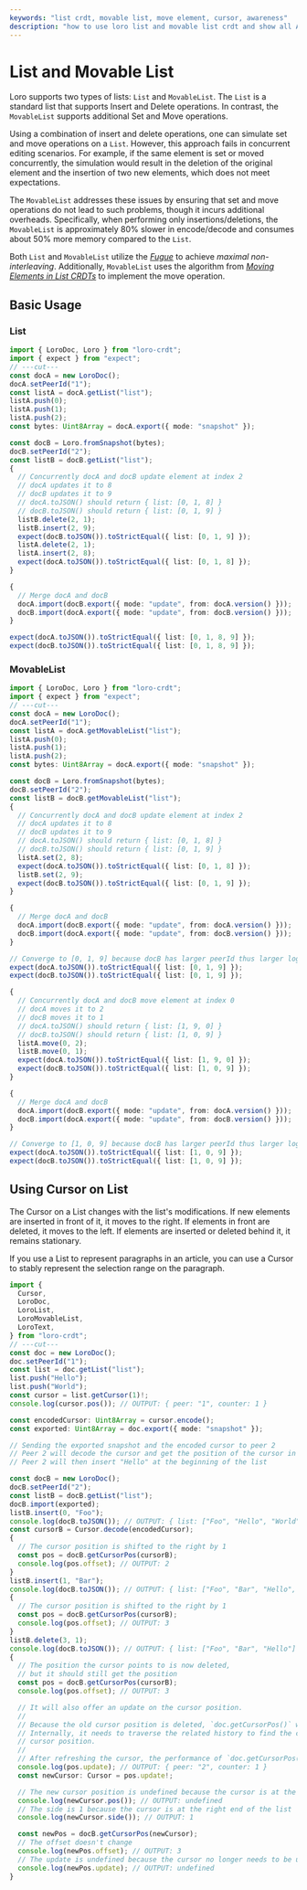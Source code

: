 ```yaml
---
keywords: "list crdt, movable list, move element, cursor, awareness"
description: "how to use loro list and movable list crdt and show all APIs of loro list and movable crdt."
---
```


# List and Movable List

Loro supports two types of lists: `List` and `MovableList`. The `List` is a
standard list that supports Insert and Delete operations. In contrast, the
`MovableList` supports additional Set and Move operations.

Using a combination of insert and delete operations, one can simulate set and
move operations on a `List`. However, this approach fails in concurrent editing
scenarios. For example, if the same element is set or moved concurrently, the
simulation would result in the deletion of the original element and the
insertion of two new elements, which does not meet expectations.

The `MovableList` addresses these issues by ensuring that set and move
operations do not lead to such problems, though it incurs additional overheads.
Specifically, when performing only insertions/deletions, the `MovableList` is
approximately 80% slower in encode/decode and consumes about 50% more memory
compared to the `List`.

Both `List` and `MovableList` utilize the
[_Fugue_](https://arxiv.org/abs/2305.00583) to achieve _maximal
non-interleaving_. Additionally, `MovableList` uses the algorithm from
[_Moving Elements in List CRDTs_](https://martin.kleppmann.com/2020/04/27/papoc-list-move.html)
to implement the move operation.

## Basic Usage

### List

```ts twoslash
import { LoroDoc, Loro } from "loro-crdt";
import { expect } from "expect";
// ---cut---
const docA = new LoroDoc();
docA.setPeerId("1");
const listA = docA.getList("list");
listA.push(0);
listA.push(1);
listA.push(2);
const bytes: Uint8Array = docA.export({ mode: "snapshot" });

const docB = Loro.fromSnapshot(bytes);
docB.setPeerId("2");
const listB = docB.getList("list");
{
  // Concurrently docA and docB update element at index 2
  // docA updates it to 8
  // docB updates it to 9
  // docA.toJSON() should return { list: [0, 1, 8] }
  // docB.toJSON() should return { list: [0, 1, 9] }
  listB.delete(2, 1);
  listB.insert(2, 9);
  expect(docB.toJSON()).toStrictEqual({ list: [0, 1, 9] });
  listA.delete(2, 1);
  listA.insert(2, 8);
  expect(docA.toJSON()).toStrictEqual({ list: [0, 1, 8] });
}

{
  // Merge docA and docB
  docA.import(docB.export({ mode: "update", from: docA.version() }));
  docB.import(docA.export({ mode: "update", from: docB.version() }));
}

expect(docA.toJSON()).toStrictEqual({ list: [0, 1, 8, 9] });
expect(docB.toJSON()).toStrictEqual({ list: [0, 1, 8, 9] });
```

### MovableList

```ts twoslash
import { LoroDoc, Loro } from "loro-crdt";
import { expect } from "expect";
// ---cut---
const docA = new LoroDoc();
docA.setPeerId("1");
const listA = docA.getMovableList("list");
listA.push(0);
listA.push(1);
listA.push(2);
const bytes: Uint8Array = docA.export({ mode: "snapshot" });

const docB = Loro.fromSnapshot(bytes);
docB.setPeerId("2");
const listB = docB.getMovableList("list");
{
  // Concurrently docA and docB update element at index 2
  // docA updates it to 8
  // docB updates it to 9
  // docA.toJSON() should return { list: [0, 1, 8] }
  // docB.toJSON() should return { list: [0, 1, 9] }
  listA.set(2, 8);
  expect(docA.toJSON()).toStrictEqual({ list: [0, 1, 8] });
  listB.set(2, 9);
  expect(docB.toJSON()).toStrictEqual({ list: [0, 1, 9] });
}

{
  // Merge docA and docB
  docA.import(docB.export({ mode: "update", from: docA.version() }));
  docB.import(docA.export({ mode: "update", from: docB.version() }));
}

// Converge to [0, 1, 9] because docB has larger peerId thus larger logical time
expect(docA.toJSON()).toStrictEqual({ list: [0, 1, 9] });
expect(docB.toJSON()).toStrictEqual({ list: [0, 1, 9] });

{
  // Concurrently docA and docB move element at index 0
  // docA moves it to 2
  // docB moves it to 1
  // docA.toJSON() should return { list: [1, 9, 0] }
  // docB.toJSON() should return { list: [1, 0, 9] }
  listA.move(0, 2);
  listB.move(0, 1);
  expect(docA.toJSON()).toStrictEqual({ list: [1, 9, 0] });
  expect(docB.toJSON()).toStrictEqual({ list: [1, 0, 9] });
}

{
  // Merge docA and docB
  docA.import(docB.export({ mode: "update", from: docA.version() }));
  docB.import(docA.export({ mode: "update", from: docB.version() }));
}

// Converge to [1, 0, 9] because docB has larger peerId thus larger logical time
expect(docA.toJSON()).toStrictEqual({ list: [1, 0, 9] });
expect(docB.toJSON()).toStrictEqual({ list: [1, 0, 9] });
```

## Using Cursor on List

The Cursor on a List changes with the list's modifications. If new elements are
inserted in front of it, it moves to the right. If elements in front are
deleted, it moves to the left. If elements are inserted or deleted behind it, it
remains stationary.

If you use a List to represent paragraphs in an article, you can use a Cursor to
stably represent the selection range on the paragraph.

```ts twoslash
import {
  Cursor,
  LoroDoc,
  LoroList,
  LoroMovableList,
  LoroText,
} from "loro-crdt";
// ---cut---
const doc = new LoroDoc();
doc.setPeerId("1");
const list = doc.getList("list");
list.push("Hello");
list.push("World");
const cursor = list.getCursor(1)!;
console.log(cursor.pos()); // OUTPUT: { peer: "1", counter: 1 }

const encodedCursor: Uint8Array = cursor.encode();
const exported: Uint8Array = doc.export({ mode: "snapshot" });

// Sending the exported snapshot and the encoded cursor to peer 2
// Peer 2 will decode the cursor and get the position of the cursor in the list
// Peer 2 will then insert "Hello" at the beginning of the list

const docB = new LoroDoc();
docB.setPeerId("2");
const listB = docB.getList("list");
docB.import(exported);
listB.insert(0, "Foo");
console.log(docB.toJSON()); // OUTPUT: { list: ["Foo", "Hello", "World"] }
const cursorB = Cursor.decode(encodedCursor);
{
  // The cursor position is shifted to the right by 1
  const pos = docB.getCursorPos(cursorB);
  console.log(pos.offset); // OUTPUT: 2
}
listB.insert(1, "Bar");
console.log(docB.toJSON()); // OUTPUT: { list: ["Foo", "Bar", "Hello", "World"] }
{
  // The cursor position is shifted to the right by 1
  const pos = docB.getCursorPos(cursorB);
  console.log(pos.offset); // OUTPUT: 3
}
listB.delete(3, 1);
console.log(docB.toJSON()); // OUTPUT: { list: ["Foo", "Bar", "Hello"] }
{
  // The position the cursor points to is now deleted,
  // but it should still get the position
  const pos = docB.getCursorPos(cursorB);
  console.log(pos.offset); // OUTPUT: 3

  // It will also offer an update on the cursor position.
  //
  // Because the old cursor position is deleted, `doc.getCursorPos()` will slow down over time.
  // Internally, it needs to traverse the related history to find the correct position for a deleted
  // cursor position.
  //
  // After refreshing the cursor, the performance of `doc.getCursorPos()` will improve.
  console.log(pos.update); // OUTPUT: { peer: "2", counter: 1 }
  const newCursor: Cursor = pos.update!;

  // The new cursor position is undefined because the cursor is at the end of the list
  console.log(newCursor.pos()); // OUTPUT: undefined
  // The side is 1 because the cursor is at the right end of the list
  console.log(newCursor.side()); // OUTPUT: 1

  const newPos = docB.getCursorPos(newCursor);
  // The offset doesn't change
  console.log(newPos.offset); // OUTPUT: 3
  // The update is undefined because the cursor no longer needs to be updated
  console.log(newPos.update); // OUTPUT: undefined
}
```
